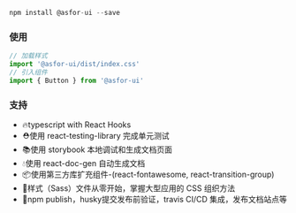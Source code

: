 
<Meta title="Welcome" />

~~~javascript
npm install @asfor-ui --save
~~~
### 使用
~~~javascript
// 加载样式
import '@asfor-ui/dist/index.css'
// 引入组件
import { Button } from '@asfor-ui'
~~~
### 支持
* 🔥typescript with React Hooks
* ⛑️使用 react-testing-library 完成单元测试
* 📚使用 storybook 本地调试和生成文档页面
* 💧使用 react-doc-gen 自动生成文档
* 📦使用第三方库扩充组件-(react-fontawesome, react-transition-group)
* 🌹样式（Sass）文件从零开始，掌握大型应用的 CSS 组织方法
* 🎉npm publish，husky提交发布前验证，travis CI/CD 集成，发布文档站点等